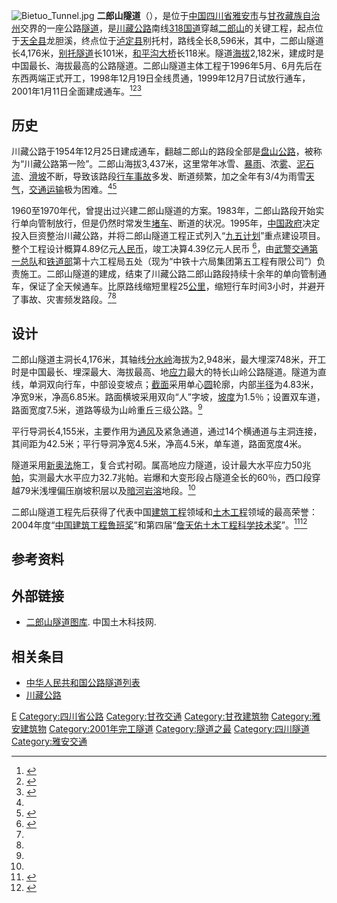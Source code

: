 {{关于|318国道的二郎山隧道|雅康高速公路的二郎山隧道|二郎山隧道 (雅康高速)}}
{{Infobox tunnel
|name         = 二郎山隧道<br>{{lang|bo|ལའང་རི་བོའི་ཕུག་ལམ་}}
|image        = Erlang Mountain Tunnel (G318).jpg
|caption      = 
|location     = {{CHN}}[[四川省|四川省]][[雅安市|雅安市]]－[[甘孜藏族自治州|甘孜州]]
|coordinates  = {{coord|29|50|50|N|102|17|29|E|type:landmark|name=二郎山隧道|display=inline,title}}
|route        = {{中国国道名|318}}
|status       = 使用中
|start        = [[天全县|天全县]]龙胆溪
|end          = [[泸定县|泸定县]]别托村
|owner        = 
|cost         = 4.39亿元[[人民币|人民币]]
|engineer     = 中交第一公路勘察设计研究院
|builder      = 中铁十六局集团第五工程有限公司<br>中国人民武装警察部队交通第一总队
|method       = [[新奥法|新奥法]]
|startwork    = 1996年5月
|complete     = 1998年12月19日
|open         = 2001年1月11日
|close        = 
|operator     = 四川省交通运输厅公路局
|traffic      = 
|toll         = 是
|vpd          =
|length       = {{convert|4176|m|mi|2}}
|lanes        = 双车道（单洞双向）
|speed        = 
|hielevation  = {{convert|2182|m|ft|2}}
|lowelevation = 
|depth        = {{convert|748|m|ft|2}}
|height       = {{convert|6.85|m|ft|2}}
|width        = {{convert|9|m|ft|2}}
|diameter     = 
|grade        = 1.5%
}}
[[File:Bietuo_Tunnel.jpg|thumb]]
'''二郎山隧道'''（{{lang-bo|ལའང་རི་བོའི་ཕུག་ལམ་}}），是位于[[中国|中国]][[四川省|四川省]][[雅安市|雅安市]]与[[甘孜藏族自治州|甘孜藏族自治州]]交界的一座公路[[隧道|隧道]]，是[[川藏公路|川藏公路]]南线[[318国道|318国道]]穿越[[二郎山_(四川省)|二郎山]]的关键工程，起点位于[[天全县|天全县]]龙胆溪，终点位于[[泸定县|泸定县]]别托村，路线全长8,596米，其中，二郎山隧道长4,176米，[[别托隧道|别托隧道]]长101米，[[和平沟大桥|和平沟大桥]]长118米。隧道[[海拔|海拔]]2,182米，建成时是中国最长、海拔最高的公路隧道。二郎山隧道主体工程于1996年5月、6月先后在东西两端正式开工，1998年12月19日全线贯通，1999年12月7日试放行通车，2001年1月11日全面建成通车。<ref name="moc">{{cite web|url=http://www.moc.gov.cn/2006/06jiaotongcj/suidao/200606/t20060613_37863.html|title=川藏线改造咽喉工程——二郎山公路隧道|date=2005-06-27|publisher=中华人民共和国交通部|accessdate=2014-08-01|deadurl=yes|archiveurl=https://web.archive.org/web/20140808054551/http://www.moc.gov.cn/2006/06jiaotongcj/suidao/200606/t20060613_37863.html|archivedate=2014-08-08}}</ref><ref name="sina">{{cite web|url=http://news.sina.com.cn/richtalk/news/china/9812/122205.html|title=国内最长、海拔最高的二郎山公路隧道贯通|date=1998-12-22|work=新浪网|publisher=华声报|accessdate=2014-08-01|archive-date=2016-03-04|archive-url=https://web.archive.org/web/20160304110208/http://news.sina.com.cn/richtalk/news/china/9812/122205.html|dead-url=no}}</ref><ref name="rmw">{{cite web|url=http://www.people.com.cn/GB/shizheng/19/20010111/376509.html|title=川藏公路二郎山隧道建成通车|author=李清华 岳林才|date=2001-01-11|work=人民网|publisher=新华社|accessdate=2014-08-01|archive-date=2016-03-04|archive-url=https://web.archive.org/web/20160304142049/http://www.people.com.cn/GB/shizheng/19/20010111/376509.html|dead-url=no}}</ref>

==历史==
川藏公路于1954年12月25日建成通车，翻越二郎山的路段全部是[[盘山公路|盘山公路]]，被称为“川藏公路第一险”。二郎山海拔3,437米，这里常年冰雪、[[暴雨|暴雨]]、浓[[雾|雾]]、[[泥石流|泥石流]]、[[滑坡|滑坡]]不断，导致该路段[[车祸|行车事故]]多发、断道频繁，加之全年有3/4为雨雪[[天气|天气]]，[[交通|交通]][[运输|运输]]极为困难。<ref name="sina"/><ref>{{cite web|url=http://www.tibet.cn/2009jrb/zdly/lyzh/201010/t20101020_758941.htm|title=行走川藏线|author=肖秋生|date=2010-10-24|work=中国西藏网|publisher=天津日报|accessdate=2014-08-01|deadurl=yes|archiveurl=https://web.archive.org/web/20140808042506/http://www.tibet.cn/2009jrb/zdly/lyzh/201010/t20101020_758941.htm|archivedate=2014-08-08}}</ref>

1960至1970年代，曾提出过兴建二郎山隧道的方案。1983年，二郎山路段开始实行单向管制放行，但是仍然时常发生[[堵车|堵车]]、断道的状况。1995年，[[中国政府|中国政府]]决定投入巨资整治川藏公路，并将二郎山隧道工程正式列入“[[九五计划|九五计划]]”重点建设项目。整个工程设计概算4.89亿元[[人民币|人民币]]，竣工决算4.39亿元人民币 <ref name="cces">{{cite web|url=http://www.cces.net.cn/guild/sites/tmxh/detail.asp?i=bzjlxm&id=19407|title=川藏公路二郎山隧道工程|date=2008-12-11|publisher=中国土木工程学会|accessdate=2014-08-01|deadurl=yes|archiveurl=https://web.archive.org/web/20140812095649/http://www.cces.net.cn/guild/sites/tmxh/detail.asp?i=bzjlxm&id=19407|archivedate=2014-08-12}}</ref>，由[[武警交通部队|武警交通第一总队]]和[[铁道部|铁道部]]第十六工程局五处（现为“中铁十六局集团第五工程有限公司”）负责施工。二郎山隧道的建成，结束了川藏公路二郎山路段持续十余年的单向管制通车，保证了全天候通车。比原路线缩短里程25[[公里|公里]]，缩短行车时间3小时，并避开了事故、灾害频发路段。<ref name="moc"/><ref name="rmw"/>

==设计==
二郎山隧道主洞长4,176米，其轴线[[分水岭|分水岭]]海拔为2,948米，最大埋深748米，开工时是中国最长、埋深最大、海拔最高、地[[应力|应力]]最大的特长山岭公路隧道。隧道为直线，单洞双向行车，中部设变坡点；[[截面_(幾何)|截面]]采用单心[[圆|圆]]轮廓，内部[[半径|半径]]为4.83米，净宽9米，净高6.85米。路面横坡采用双向“人”字坡，[[坡度|坡度]]为1.5％；设置双车道，路面宽度7.5米，道路等级为山岭重丘三级公路。<ref name="moc"/>

平行导洞长4,155米，主要作用为[[通风|通风]]及紧急通道，通过14个横通道与主洞连接，其间距为42.5米；平行导洞净宽4.5米，净高4.5米，单车道，路面宽度4米。

隧道采用[[新奥法|新奥法]]施工，复合式衬砌。属高地应力隧道，设计最大水平应力50兆[[帕|帕]]，实测最大水平应力32.7兆帕。岩爆和大变形段占隧道全长的60％，西口段穿越79米浅埋偏压崩坡积层以及[[暗河|暗河]][[岩溶|岩溶]]地段。<ref name="cces"/>

二郎山隧道工程先后获得了代表中国[[建筑工程|建筑工程]]领域和[[土木工程|土木工程]]领域的最高荣誉：2004年度“[[鲁班奖|中国建筑工程鲁班奖]]”和第四届“[[詹天佑奖|詹天佑土木工程科学技术奖]]”。<ref>{{cite web|url=http://www.chinahighway.com/news/2005/93206.php|title=中铁十六局集团再夺两个鲁班奖|date=2005-01-26|work=中国公路网|publisher=科技日报|accessdate=2014-08-01|archive-url=https://web.archive.org/web/20140811183025/http://www.chinahighway.com/news/2005/93206.php|archive-date=2014-08-11|dead-url=yes}}</ref><ref>{{cite web|url=http://sichuandaily.scol.com.cn/2005/03/21/20050321334544175865.htm|title=二郎山隧道获詹天佑奖|author=王玉华 陶然|date=2005-03-21|publisher=四川日报|accessdate=2014-08-01|archive-date=2014-08-08|archive-url=https://web.archive.org/web/20140808045214/http://sichuandaily.scol.com.cn/2005/03/21/20050321334544175865.htm|dead-url=no}}</ref>

==参考资料==
{{reflist}}

==外部链接==
* [https://web.archive.org/web/20140811015223/http://www.tumukeji.com/photoShow/99.html 二郎山隧道图库]. 中国土木科技网.

==相关条目==
* [[中华人民共和国公路隧道列表|中华人民共和国公路隧道列表]]
* [[川藏公路|川藏公路]]

[[Category:中国公路隧道|E]]
[[Category:四川省公路|Category:四川省公路]]
[[Category:甘孜交通|Category:甘孜交通]]
[[Category:甘孜建筑物|Category:甘孜建筑物]]
[[Category:雅安建筑物|Category:雅安建筑物]]
[[Category:2001年完工隧道|Category:2001年完工隧道]]
[[Category:隧道之最|Category:隧道之最]]
[[Category:四川隧道|Category:四川隧道]]
[[Category:雅安交通|Category:雅安交通]]